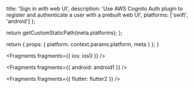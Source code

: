 
  title: 'Sign in with web UI',
  description:
    'Use AWS Cognito Auth plugin to register and authenticate a user with a prebuilt web UI',
  platforms: ['swift', 'android']
};

  return getCustomStaticPath(meta.platforms);
};

  return {
    props: {
      platform: context.params.platform,
      meta
    }
  };
}


<Fragments fragments={{ ios: ios0 }} />


<Fragments fragments={{ android: android1 }} />


<Fragments fragments={{ flutter: flutter2 }} />
